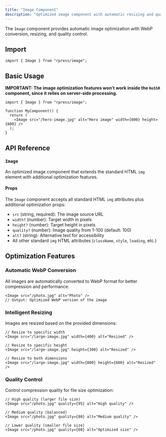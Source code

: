 ```yaml
---
title: "Image Component"
description: "Optimized image component with automatic resizing and quality control."
---
```


The `Image` component provides automatic image optimization with WebP conversion, resizing, and quality control.

## Import

```tsx
import { Image } from "rpress/image";
```

## Basic Usage

**IMPORTANT: The image optimization features won't work inside the `NoSSR` component, since it relies on server-side processing.**

```tsx
import { Image } from "rpress/image";

function MyComponent() {
  return (
    <Image src="/hero-image.jpg" alt="Hero image" width={800} height={600} />
  );
}
```

## API Reference

### `Image`

An optimized image component that extends the standard HTML `img` element with additional optimization features.

#### Props

The `Image` component accepts all standard HTML `img` attributes plus additional optimization props:

- `src` (string, required): The image source URL
- `width?` (number): Target width in pixels
- `height?` (number): Target height in pixels
- `quality?` (number): Image quality from 1-100 (default: 100)
- `alt?` (string): Alternative text for accessibility
- All other standard `img` HTML attributes (`className`, `style`, `loading`, etc.)

## Optimization Features

### Automatic WebP Conversion

All images are automatically converted to WebP format for better compression and performance:

```tsx
<Image src="/photo.jpg" alt="Photo" />
// Output: Optimized WebP version of the image
```

### Intelligent Resizing

Images are resized based on the provided dimensions:

```tsx
// Resize to specific width
<Image src="/large-image.jpg" width={400} alt="Resized" />

// Resize to specific height
<Image src="/large-image.jpg" height={300} alt="Resized" />

// Resize to both dimensions
<Image src="/large-image.jpg" width={800} height={600} alt="Resized" />
```

### Quality Control

Control compression quality for file size optimization:

```tsx
// High quality (larger file size)
<Image src="/photo.jpg" quality={95} alt="High quality" />

// Medium quality (balanced)
<Image src="/photo.jpg" quality={80} alt="Medium quality" />

// Lower quality (smaller file size)
<Image src="/photo.jpg" quality={60} alt="Optimized size" />
```
